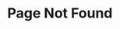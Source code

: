 
<script dangerouslySetInnerHTML={{
    __html: `(function(w, d) {
        var redirects = [
            { from: "/getting-started/javascript-client", to: "/getting-started/javascript" },
            { from: "/getting-started/defold-client", to: "/getting-started/defold" },
            { from: "/getting-started/unity3d-client", to: "/getting-started/unity" },
            { from: "/getting-started/unity-sdk", to: "/getting-started/unity" },
            { from: "/getting-started/haxe-client", to: "/getting-started/haxe" },
            { from: "/cloud/typescript-compilation-errors", to: "/deployment/cloud/typescript-compilation-errors" },
            { from: "/server/api#constructor-options", to: "/server#server-options" },
            { from: "/server/api", to: "/server" },
            { from: "/server/exception-handling", to: "/room/exception-handling" },
            { from: "/server/room/exception-handling", to: "/room/exception-handling" },
            { from: "/debugging", to: "/server/debugging" },
            { from: "/tools/monitor", to: "/tools/monitoring" },
            { from: "/demo/shooting-gallery", to: "/examples/unity/shooting-gallery" },
            { from: "/demo/starboss", to: "/examples/unity/starboss" },
            { from: "/demo/turn-based-tanks", to: "/examples/unity/turn-based-tanks" },
            { from: "/demo/mmo", to: "/examples/unity/mmo" },
            { from: "/demo/cocos/mmo", to: "/examples/cocos/mmo" },
            { from: "/demo/babylonjs-editor/hide-and-seek", to: "/examples/babylonjs-editor/hide-and-seek" },
            { from: "/community/custom-room-id", to: "/recipes/custom-room-id" },
            { from: "/unity", to: "/getting-started/unity" },
            { from: "/scalability", to: "/deployment/scalability" },
            { from: "/colyseus/server/room#leavecode-number", to: "/room#leave-room" },
            { from: "/cloud", to: "/deployment/cloud" },
            { from: "/state/schema-callbacks", to: "/state/callbacks" },

        ];
        var currentPath = window.location.pathname + window.location.hash;
        var isRedirect = redirects.find((r) => currentPath.includes(r.from));
        if (isRedirect) {
            window.location.replace(
                window.location.protocol + "//" +
                window.location.hostname +
                (window.location.port ? ':' + window.location.port : '') +
                isRedirect.to
            );
        }
    })(window, document);
`}}></script>

# Page Not Found

<NotFoundPage />

